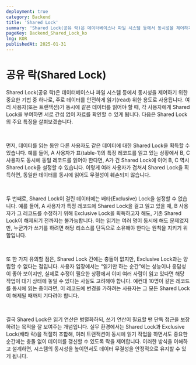 ```yaml
---
deployment: true
category: Backend
title: 'Shared Lock'
summary: 'Shared Lock(공유 락)은 데이터베이스나 파일 시스템 등에서 동시성을 제어하기 위한 중요한 기법 중 하나로, 주로 데이터를 안전하게 읽기(read) 위한 용도로 사용됩니다.'
pageKey: Backend_Shared_Lock_ko
lng: KOR
publishedAt: 2025-01-31
---
```


# 공유 락(Shared Lock)

Shared Lock(공유 락)은 데이터베이스나 파일 시스템 등에서 동시성을 제어하기 위한 중요한 기법 중 하나로, 주로 데이터를 안전하게 읽기(read) 위한 용도로 사용됩니다. 여러 사용자(또는 트랜잭션)가 동시에 같은 데이터를 읽어야 할 때, 각 사용자에게 Shared Lock을 부여하면 서로 간섭 없이 자료를 확인할 수 있게 됩니다. 다음은 Shared Lock의 주요 특징을 살펴보겠습니다.

<br />

먼저, 데이터를 읽는 동안 다른 사용자도 같은 데이터에 대한 Shared Lock을 획득할 수 있습니다. 예를 들어, A 사용자가 표(table-1)의 특정 레코드를 읽고 있는 상황에서 B, C 사용자도 동시에 동일 레코드를 읽어야 한다면, A가 건 Shared Lock에 이어 B, C 역시 Shared Lock을 설정할 수 있습니다. 이렇게 여러 사용자가 겹쳐서 Shared Lock을 획득하면, 동일한 데이터를 동시에 읽어도 무결성이 훼손되지 않습니다.

<br />

두 번째로, Shared Lock이 걸린 데이터에는 배타(Exclusive) Lock을 설정할 수 없습니다. 예를 들어, A 사용자가 특정 레코드에 Shared Lock을 걸고 읽고 있을 때, B 사용자가 그 레코드를 수정하기 위해 Exclusive Lock을 획득하고자 해도, 기존 Shared Lock이 해제되기 전까지는 불가능합니다. 이는 <codeline>읽기는 여러 명이 동시에 해도 문제없지만, 누군가가 쓰기를 하려면 해당 리소스를 단독으로 소유해야 한다</codeline>는 원칙을 지키기 위함입니다.

<br />


또 한 가지 유의할 점은, Shared Lock 간에는 충돌이 없지만, Exclusive Lock과는 양립할 수 없다는 점입니다. 사용자 입장에서는 “읽기만 하는 순간”에는 성능이나 응답성이 좋아 보이지만, 실제로 수정이 필요한 상황에서 이미 여러 사람이 읽고 있다면 해당 작업이 대기 상태에 놓일 수 있다는 사실도 고려해야 합니다. 예컨대 10명이 같은 레코드를 동시에 읽는 중이라면, 이 레코드에 변경을 가하려는 사용자는 그 모든 Shared Lock이 해제될 때까지 기다려야 합니다.

<br />

결국 Shared Lock은 <codeline>읽기 연산은 병렬화하되, 쓰기 연산이 필요할 땐 단독 접근을 보장</codeline>하려는 목적을 잘 보여주는 개념입니다. 실무 환경에서는 Shared Lock과 Exclusive Lock(배타 락)을 적절히 조합해, 여러 트랜잭션이 동시에 읽기 작업을 하면서도 중요한 순간에는 충돌 없이 데이터를 갱신할 수 있도록 락을 제어합니다. 이러한 방식을 이해하고 설계하면, 시스템의 동시성을 높이면서도 데이터 무결성을 안정적으로 유지할 수 있게 됩니다.